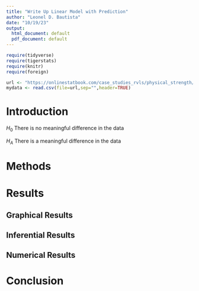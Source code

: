 ```yaml
---
title: "Write Up Linear Model with Prediction"
author: "Leonel D. Bautista"
date: "10/19/23"
output:
  html_document: default
  pdf_document: default
---
```


```r
require(tidyverse)
require(tigerstats)
require(knitr)
require(foreign)
```

```r
url <- "https://onlinestatbook.com/case_studies_rvls/physical_strength/data.txt"
mydata <- read.csv(file=url,sep="",header=TRUE)  
```

# Introduction

$H_0$ There is no meaningful difference in the data         

$H_A$ There is a meaningful difference in the data   


# Methods



# Results



## Graphical Results



## Inferential Results



## Numerical Results



# Conclusion


